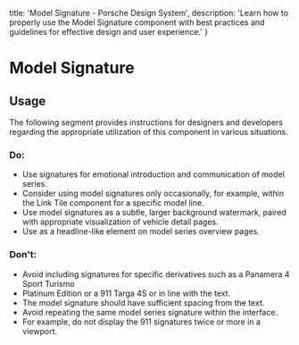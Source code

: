 
  title: 'Model Signature - Porsche Design System',
  description: 'Learn how to properly use the Model Signature component with best practices and guidelines for effective design and user experience.'
}

# Model Signature <ComponentStatus tagName="p-model-signature"></ComponentStatus>

<TableOfContents headings={[]} />

## Usage

The following segment provides instructions for designers and developers regarding the appropriate utilization of this
component in various situations.

### Do:

- Use signatures for emotional introduction and communication of model series.
- Consider using model signatures only occasionally, for example, within the Link Tile component for a specific model
line.
- Use model signatures as a subtle, larger background watermark, paired with appropriate visualization of vehicle detail
pages.
- Use as a headline-like element on model series overview pages.

### Don't:

- Avoid including signatures for specific derivatives such as a Panamera 4 Sport Turismo
- Platinum Edition or a 911 Targa 4S or in line with the text.
- The model signature should have sufficient spacing from the text.
- Avoid repeating the same model series signature within the interface.
- For example, do not display the 911 signatures twice or more in a viewport.
